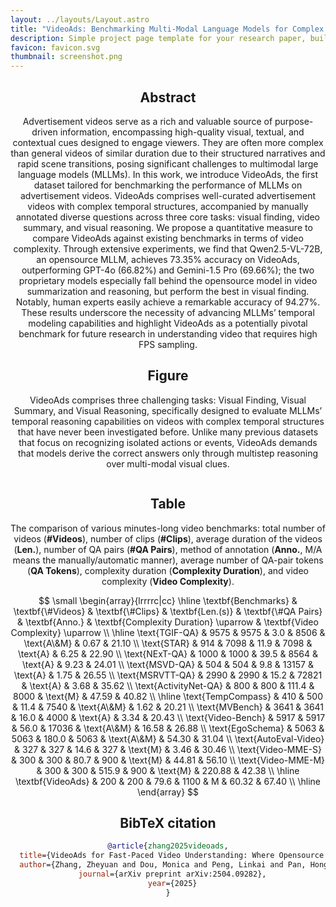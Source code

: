 ```yaml
---
layout: ../layouts/Layout.astro
title: "VideoAds: Benchmarking Multi-Modal Language Models for Complex Temporal Understanding"
description: Simple project page template for your research paper, built with Astro and Tailwind CSS
favicon: favicon.svg
thumbnail: screenshot.png
---
```






<Header
  title={frontmatter.title}
  authors={[
    {
      name: "Zheyuan Zhang",
      institution: "Northwestern University",
    },
    {
      name: "Monica Dou",
      institution: "Northwestern University",
    },
    {
      name: "Linkai Peng",
      institution: "Northwestern University",
    },
    {
      name: "Hongyi Pan",
      institution: "Northwestern University",
    },
    {
      name: "Ulas Bagci",
      institution: "Northwestern University",
    },
    {
      name: "Boqing Gong",
      institution: "Boston University",
    },
  ]}
  conference="ICCV 2025"
  notes={[
  ]}
  links={[
    {
      name: "Paper",
      url: "",
      icon: "ri:file-pdf-2-line",
    },
    {
      name: "Code",
      url: "https://github.com/freshman97/VideoAds",
      icon: "ri:github-line",
    },
    {
      name: "arXiv",
      url: "",
      icon: "academicons:arxiv",
    },
    {
      name: "Dataset",
      url: "https://huggingface.co/datasets/Zheyuan14/VideoAds",
      icon: "simple-icons:huggingface"
    }
  ]}
  />

<HighlightedSection>

## Abstract

Advertisement videos serve as a rich and valuable source of purpose-driven information, encompassing high-quality visual, textual, and contextual cues designed to engage viewers. They are often more complex than general videos of similar duration due to their structured narratives and rapid scene transitions, posing significant challenges to multimodal large language models (MLLMs). In this work, we introduce VideoAds, the first dataset tailored for benchmarking the performance of MLLMs on advertisement videos. VideoAds comprises well-curated advertisement videos with complex temporal structures, accompanied by manually annotated diverse questions across three core tasks: visual finding, video summary, and visual reasoning. We propose a quantitative measure to compare VideoAds against existing benchmarks in terms of video complexity. Through extensive experiments, we find that Qwen2.5-VL-72B, an opensource MLLM, achieves 73.35% accuracy on VideoAds, outperforming GPT-4o (66.82%) and Gemini-1.5 Pro (69.66%); the two proprietary models especially fall behind the opensource model in video summarization and reasoning, but perform the best in visual finding. Notably, human experts easily achieve a remarkable accuracy of 94.27%. These results underscore the necessity of advancing MLLMs’ temporal modeling capabilities and highlight VideoAds as a potentially pivotal benchmark for future research in understanding video that requires high FPS sampling. 

</HighlightedSection>

## Figure

VideoAds comprises three challenging tasks: Visual Finding, Visual Summary, and Visual Reasoning, specifically designed to evaluate MLLMs’ temporal reasoning capabilities on videos with complex temporal structures that have never been investigated before. Unlike many previous datasets that focus on recognizing isolated actions or events, VideoAds demands that models derive the correct answers only through multistep reasoning over multi-modal visual clues.


<Figure
    caption="An example from our curated video question answering dataset."
  >
    <Image source={visual_dataset} altText="An example from our curated video question answering dataset." />
</Figure>

## Table

The comparison of various minutes-long video benchmarks: total number of videos (**\#Videos**), number of clips (**\#Clips**), average duration of the videos (**Len.**), number of QA pairs (**\#QA Pairs**), method of annotation (**Anno.**, M/A means the manually/automatic manner), average number of QA-pair tokens (**QA Tokens**), complexity duration (**Complexity Duration**), and video complexity (**Video Complexity**).

$$
\small
\begin{array}{lrrrrc|cc}
\hline
\textbf{Benchmarks} & \textbf{\#Videos} & \textbf{\#Clips} & \textbf{Len.(s)} & \textbf{\#QA Pairs} & \textbf{Anno.} & \textbf{Complexity Duration} \uparrow & \textbf{Video Complexity} \uparrow \\
\hline
\text{TGIF-QA}        & 9575 & 9575 & 3.0   & 8506  & \text{A\&M} & 0.67   & 21.10 \\
\text{STAR}           &  914 & 7098 & 11.9  & 7098  & \text{A}    & 6.25   & 22.90 \\
\text{NExT-QA}        & 1000 & 1000 & 39.5  & 8564  & \text{A}    & 9.23   & 24.01 \\
\text{MSVD-QA}        &  504 &  504 & 9.8   & 13157 & \text{A}    & 1.75   & 26.55 \\
\text{MSRVTT-QA}      & 2990 & 2990 & 15.2  & 72821 & \text{A}    & 3.68   & 35.62 \\
\text{ActivityNet-QA} &  800 &  800 & 111.4 & 8000  & \text{M}    & 47.59  & 40.82 \\
\hline
\text{TempCompass}    &  410 &  500 & 11.4  & 7540  & \text{A\&M} & 1.62   & 20.21 \\
\text{MVBench}        & 3641 & 3641 & 16.0  & 4000  & \text{A} & 3.34   & 20.43 \\
\text{Video-Bench}    & 5917 & 5917 & 56.0  & 17036 & \text{A\&M} & 16.58  & 26.88 \\
\text{EgoSchema}      & 5063 & 5063 & 180.0 & 5063  & \text{A\&M} & 54.30  & 31.04 \\
\text{AutoEval-Video} &  327 &  327 & 14.6  & 327   & \text{M}    & 3.46   & 30.46 \\
\text{Video-MME-S}    &  300 &  300 & 80.7  & 900   & \text{M}    & 44.81  & 56.10 \\
\text{Video-MME-M}    &  300 &  300 & 515.9 & 900   & \text{M}    & 220.88 & 42.38 \\
\hline
\textbf{VideoAds}     & 200 & 200 & 79.6 & 1100 & M & 60.32 & 67.40 \\
\hline
\end{array}
$$


## BibTeX citation

```bibtex
@article{zhang2025videoads,
  title={VideoAds for Fast-Paced Video Understanding: Where Opensource Foundation Models Beat GPT-4o \& Gemini-1.5 Pro},
  author={Zhang, Zheyuan and Dou, Monica and Peng, Linkai and Pan, Hongyi and Bagci, Ulas and Gong, Boqing},
  journal={arXiv preprint arXiv:2504.09282},
  year={2025}
}
```